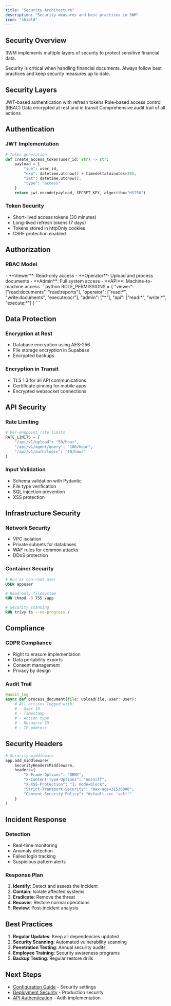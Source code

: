 ```yaml
---
title: "Security Architecture"
description: "Security measures and best practices in 3WM"
icon: "shield"
---
```



## Security Overview

3WM implements multiple layers of security to protect sensitive financial data.

<Warning>
  Security is critical when handling financial documents. Always follow best practices and keep security measures up to date.
</Warning>

## Security Layers

<CardGroup cols={2}>
  <Card title="Authentication" icon="lock">
    JWT-based authentication with refresh tokens
  </Card>
  
  <Card title="Authorization" icon="user-shield">
    Role-based access control (RBAC)
  </Card>
  
  <Card title="Encryption" icon="key">
    Data encrypted at rest and in transit
  </Card>
  
  <Card title="Audit Logging" icon="scroll">
    Comprehensive audit trail of all actions
  </Card>
</CardGroup>

## Authentication

### JWT Implementation

```python
# Token generation
def create_access_token(user_id: str) -> str:
    payload = {
        "sub": user_id,
        "exp": datetime.utcnow() + timedelta(minutes=30),
        "iat": datetime.utcnow(),
        "type": "access"
    }
    return jwt.encode(payload, SECRET_KEY, algorithm="HS256")
```

### Token Security
- Short-lived access tokens (30 minutes)
- Long-lived refresh tokens (7 days)
- Tokens stored in httpOnly cookies
- CSRF protection enabled

## Authorization

### RBAC Model

<Tabs>
  <Tab title="User Roles">
    - **Viewer**: Read-only access
    - **Operator**: Upload and process documents
    - **Admin**: Full system access
    - **API**: Machine-to-machine access
  </Tab>
  
  <Tab title="Permissions">
    ```python
    ROLE_PERMISSIONS = {
        "viewer": ["read:documents", "read:reports"],
        "operator": ["read:*", "write:documents", "execute:ocr"],
        "admin": ["*"],
        "api": ["read:*", "write:*", "execute:*"]
    }
    ```
  </Tab>
</Tabs>

## Data Protection

### Encryption at Rest
- Database encryption using AES-256
- File storage encryption in Supabase
- Encrypted backups

### Encryption in Transit
- TLS 1.3 for all API communications
- Certificate pinning for mobile apps
- Encrypted websocket connections

## API Security

### Rate Limiting
```python
# Per-endpoint rate limits
RATE_LIMITS = {
    "/api/v1/upload": "50/hour",
    "/api/v1/agent/query": "100/hour",
    "/api/v1/auth/login": "10/hour"
}
```

### Input Validation
- Schema validation with Pydantic
- File type verification
- SQL injection prevention
- XSS protection

## Infrastructure Security

### Network Security
- VPC isolation
- Private subnets for databases
- WAF rules for common attacks
- DDoS protection

### Container Security
```dockerfile
# Run as non-root user
USER appuser

# Read-only filesystem
RUN chmod -R 755 /app

# Security scanning
RUN trivy fs --no-progress /
```

## Compliance

### GDPR Compliance
- Right to erasure implementation
- Data portability exports
- Consent management
- Privacy by design

### Audit Trail
```python
@audit_log
async def process_document(file: UploadFile, user: User):
    # All actions logged with:
    # - User ID
    # - Timestamp
    # - Action type
    # - Resource ID
    # - IP address
```

## Security Headers

```python
# Security middleware
app.add_middleware(
    SecurityHeadersMiddleware,
    headers={
        "X-Frame-Options": "DENY",
        "X-Content-Type-Options": "nosniff",
        "X-XSS-Protection": "1; mode=block",
        "Strict-Transport-Security": "max-age=31536000",
        "Content-Security-Policy": "default-src 'self'"
    }
)
```

## Incident Response

### Detection
- Real-time monitoring
- Anomaly detection
- Failed login tracking
- Suspicious pattern alerts

### Response Plan
1. **Identify**: Detect and assess the incident
2. **Contain**: Isolate affected systems
3. **Eradicate**: Remove the threat
4. **Recover**: Restore normal operations
5. **Review**: Post-incident analysis

## Best Practices

1. **Regular Updates**: Keep all dependencies updated
2. **Security Scanning**: Automated vulnerability scanning
3. **Penetration Testing**: Annual security audits
4. **Employee Training**: Security awareness programs
5. **Backup Testing**: Regular restore drills

## Next Steps

- [Configuration Guide](/3wm-project/getting-started/configuration) - Security settings
- [Deployment Security](/3wm-project/deployment/overview) - Production security
- [API Authentication](/3wm-project/api-reference/authentication) - Auth implementation 